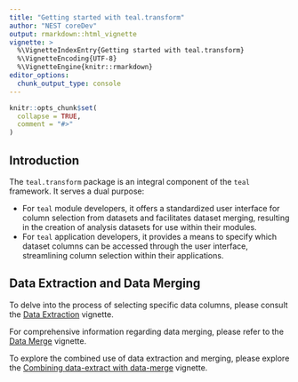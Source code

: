 ```yaml
---
title: "Getting started with teal.transform"
author: "NEST coreDev"
output: rmarkdown::html_vignette
vignette: >
  %\VignetteIndexEntry{Getting started with teal.transform}
  %\VignetteEncoding{UTF-8}
  %\VignetteEngine{knitr::rmarkdown}
editor_options:
  chunk_output_type: console
---
```


```r
knitr::opts_chunk$set(
  collapse = TRUE,
  comment = "#>"
)
```

## Introduction

The `teal.transform` package is an integral component of the `teal` framework. It serves a dual purpose:

- For `teal` module developers, it offers a standardized user interface for column selection from datasets and facilitates dataset merging, resulting in the creation of analysis datasets for use within their modules.
- For `teal` application developers, it provides a means to specify which dataset columns can be accessed through the user interface, streamlining column selection within their applications.

## Data Extraction and Data Merging

To delve into the process of selecting specific data columns, please consult the [Data Extraction](data-extract.html)  vignette.

For comprehensive information regarding data merging, please refer to the [Data Merge](data-merge.html) vignette.

To explore the combined use of data extraction and merging, please explore the [Combining data-extract with data-merge](data-extract-merge.html) vignette.
